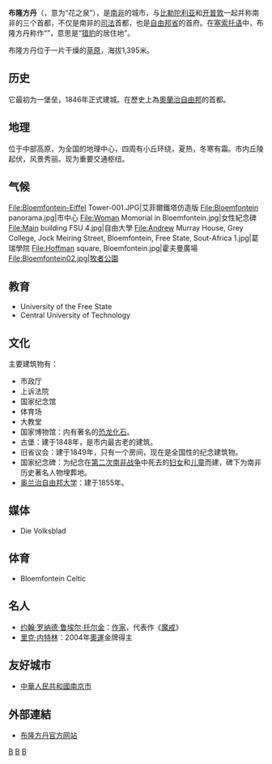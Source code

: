 {{noteTA
|T=zh-hans:布隆方丹;zh-hk:布隆方丹;zh-tw:布隆泉;
|1=zh-hans:布隆方丹;zh-hk:布隆方丹;zh-tw:布隆泉;
}}
{{Infobox settlement
| name             = -{zh-hans:布隆方丹;zh-hk:布隆方丹;zh-tw:布隆泉;}-
| native_name      = {{lang|af|Bloemfontein}}
| image_skyline    = Bloemfontein, Free State, South Africa (20351086709).jpg
|settlement_type   = [[南非行政區劃|司法首都]]
|image_seal        =Bloemfontein Coat of Arms.jpg
| subdivision_type = 國家
| subdivision_name = {{SAF}}
| subdivision_type1= 省
| subdivision_name1= [[自由邦省|自由邦省]]
| coordinates      = {{coord|29|07|S|26|13|E|region:ZA|display=inline,title}}
| pushpin_map      = South Africa
| elevation_m      = 1395
| area_total_km2   = 465.5
| population_total = 50万人
| blank_name_sec1  = [[人類發展指數|人類發展指數]]（2012年）
| blank_info_sec1  = {{Increase}} 0.860<br><span style="color:#090;">極高</span>
| timezone         = UTC +2
| website          = {{url|www.bloemfontein.co.za}}
}}
'''布隆方丹'''（{{lang-af|Bloemfontein}}，意为“花之泉”），是[[南非|南非]]的城市，与[[比勒陀利亚|比勒陀利亚]]和[[开普敦|开普敦]]一起并称南非的三个首都，不仅是南非的[[司法|司法]]首都，也是[[自由邦省|自由邦省]]的首府。在[[塞索托语|塞索托语]]中，布隆方丹称作“{{lang|st|Mangaung}}”，意思是“[[猎豹|猎豹]]的居住地”。

布隆方丹位于一片干燥的[[草原|草原]]，海拔1,395米。

== 历史 ==
它最初为一堡垒，1846年正式建城。在歷史上為[[奧蘭治自由邦|奧蘭治自由邦]]的首都。

== 地理 ==
位于中部高原，为全国的地理中心，四周有小丘环绕，夏热，冬寒有霜。市内丘陵起伏，风景秀丽。现为重要交通枢纽。

== 气候 ==
{{Infobox Weather
|metric_first= Yes
|single_line= Yes
|location=Bloemfontein (1961-1990)
|Jan_Hi_°C = 31
|Feb_Hi_°C = 29
|Mar_Hi_°C = 27
|Apr_Hi_°C = 23
|May_Hi_°C = 20
|Jun_Hi_°C = 17
|Jul_Hi_°C = 17
|Aug_Hi_°C = 20
|Sep_Hi_°C = 24
|Oct_Hi_°C = 26
|Nov_Hi_°C = 28
|Dec_Hi_°C = 30
|Year_Hi_°C = 24

|Jan_Lo_°C = 15
|Feb_Lo_°C = 15
|Mar_Lo_°C = 12
|Apr_Lo_°C = 8
|May_Lo_°C = 3
|Jun_Lo_°C = -2
|Jul_Lo_°C = -2
|Aug_Lo_°C = 1
|Sep_Lo_°C = 5
|Oct_Lo_°C = 9
|Nov_Lo_°C = 12
|Dec_Lo_°C = 14
|Year_Lo_°C = 8

|Jan_Precip_mm = 83
|Feb_Precip_mm = 111
|Mar_Precip_mm = 72
|Apr_Precip_mm = 56
|May_Precip_mm = 17
|Jun_Precip_mm = 12
|Jul_Precip_mm = 8
|Aug_Precip_mm = 15
|Sep_Precip_mm = 24
|Oct_Precip_mm = 43
|Nov_Precip_mm = 58
|Dec_Precip_mm = 60
|Year_Precip_mm = 559

|source = [http://www.weathersa.co.za/Climat/Climstats/BloemfonteinStats.jsp South African Weather Service]
|accessdate=2009-04-03
}}

<gallery>
File:Bloemfontein-Eiffel Tower-001.JPG|艾菲爾鐵塔仿造版
File:Bloemfontein panorama.jpg|市中心
File:Woman Momorial in Bloemfontein.jpg|女性紀念碑
File:Main building FSU 4.jpg|自由大學
File:Andrew Murray House, Grey College, Jock Meiring Street, Bloemfontein, Free State, Sout-Africa 1.jpg|葛瑞學院
File:Hoffman square, Bloemfontein.jpg|霍夫曼廣場
File:Bloemfontein02.jpg|牧者公園
</gallery>

== 教育 ==
* University of the Free State  
* Central University of Technology

== 文化 ==
主要建筑物有：
* 市政厅
* 上诉法院
* 国家纪念馆
* 体育场
* 大教堂
* 国家博物馆：内有著名的[[恐龙|恐龙]][[化石|化石]]。
* 古堡：建于1848年，是市内最古老的建筑。
* 旧省议会：建于1849年，只有一个房间，现在是全国性的纪念建筑物。
* 国家纪念碑：为纪念在[[第二次南非战争|第二次南非战争]]中死去的[[妇女|妇女]]和[[儿童|儿童]]而建，碑下为南非历史著名人物埋葬地。
* [[奥兰治自由邦大学|奥兰治自由邦大学]]：建于1855年。

== 媒体 ==
* Die Volksblad 

== 体育 ==
* Bloemfontein Celtic

== 名人 ==
* [[约翰·罗纳德·鲁埃尔·托尔金|约翰·罗纳德·鲁埃尔·托尔金]]：[[作家|作家]]，代表作《[[魔戒|魔戒]]》
* [[里克·内特林|里克·内特林]]：2004年[[2004年夏季奧林匹克運動會|奧運]]金牌得主

== 友好城市 ==
* {{flagicon|China}} [[中華人民共和國|中華人民共和國]][[南京市|南京市]]

== 外部連結 ==
{{Portal box|非洲|南非}}

* [http://www.bloemfontein.co.za 布隆方丹官方网站] {{Wayback|url=http://www.bloemfontein.co.za/ |date=20020327101547 }}

{{非洲各國首都}}
{{英联邦成员国首都}}
{{Authority control}}
[[Category:南非城市|B]]
[[Category:非洲首都|B]]
[[Category:自由邦省|B]]